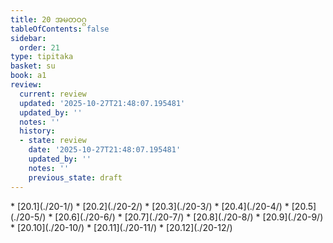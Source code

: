 ```yaml
---
title: 20 အမတဝဂ္ဂ
tableOfContents: false
sidebar:
  order: 21
type: tipitaka
basket: su
book: a1
review:
  current: review
  updated: '2025-10-27T21:48:07.195481'
  updated_by: ''
  notes: ''
  history:
  - state: review
    date: '2025-10-27T21:48:07.195481'
    updated_by: ''
    notes: ''
    previous_state: draft
---
```



<ReviewStatus review={frontmatter.review} showDetails={true} />

<HypothesisAnnotation frontmatter={frontmatter} />

<DynamicBreadcrumb />



<TableOfContents book="a1" section="20">
* [20.1](./20-1/)
* [20.2](./20-2/)
* [20.3](./20-3/)
* [20.4](./20-4/)
* [20.5](./20-5/)
* [20.6](./20-6/)
* [20.7](./20-7/)
* [20.8](./20-8/)
* [20.9](./20-9/)
* [20.10](./20-10/)
* [20.11](./20-11/)
* [20.12](./20-12/)
</TableOfContents>